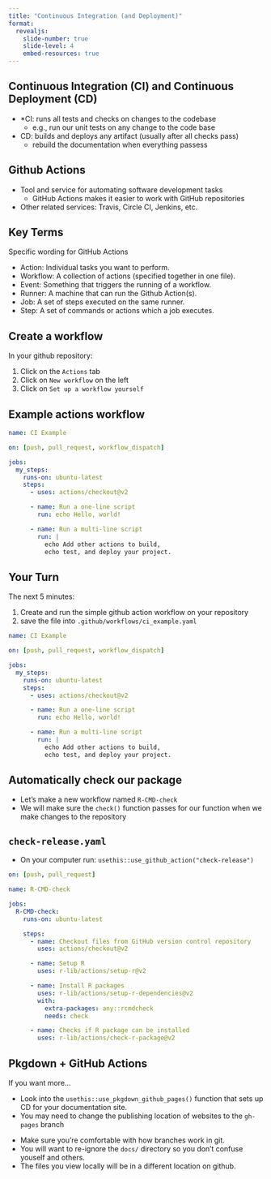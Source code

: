 ```yaml
---
title: "Continuous Integration (and Deployment)"
format:
  revealjs:
    slide-number: true
    slide-level: 4
    embed-resources: true
---
```


## Continuous Integration (CI) and Continuous Deployment (CD)

- *CI: runs all tests and checks on changes to the codebase
  - e.g., run our unit tests on any change to the code base
- CD: builds and deploys any artifact (usually after all checks pass)
  - rebuild the documentation when everything passess

## Github Actions

- Tool and service for automating software development tasks
  - GitHub Actions makes it easier to work with GitHub repositories
- Other related services: Travis, Circle CI, Jenkins, etc.


## Key Terms

Specific wording for GitHub Actions

- Action: Individual tasks you want to perform.
- Workflow: A collection of actions (specified together in one file).
- Event: Something that triggers the running of a workflow.
- Runner: A machine that can run the Github Action(s).
- Job: A set of steps executed on the same runner.
- Step: A set of commands or actions which a job executes.

## Create a workflow

In your github repository:

1. Click on the `Actions` tab
2. Click on `New workflow` on the left
3. Click on `Set up a workflow yourself`

## Example actions workflow {.smaller}

```yaml
name: CI Example

on: [push, pull_request, workflow_dispatch]

jobs:
  my_steps:
    runs-on: ubuntu-latest
    steps:
      - uses: actions/checkout@v2

      - name: Run a one-line script
        run: echo Hello, world!

      - name: Run a multi-line script
        run: |
          echo Add other actions to build,
          echo test, and deploy your project.
```

## Your Turn {.smaller}

The next 5 minutes:

1. Create and run the simple github action workflow on your repository
2. save the file into `.github/workflows/ci_example.yaml`

```yaml
name: CI Example

on: [push, pull_request, workflow_dispatch]

jobs:
  my_steps:
    runs-on: ubuntu-latest
    steps:
      - uses: actions/checkout@v2

      - name: Run a one-line script
        run: echo Hello, world!

      - name: Run a multi-line script
        run: |
          echo Add other actions to build,
          echo test, and deploy your project.
```

## Automatically check our package

- Let's make a new workflow named `R-CMD-check`
- We will make sure the `check()` function passes for our function when we make changes to the repository

## `check-release.yaml` {.smaller}

- On your computer run: `usethis::use_github_action("check-release")`

```yaml
on: [push, pull_request]

name: R-CMD-check

jobs:
  R-CMD-check:
    runs-on: ubuntu-latest

    steps:
      - name: Checkout files from GitHub version control repository
        uses: actions/checkout@v2

      - name: Setup R
        uses: r-lib/actions/setup-r@v2

      - name: Install R packages
        uses: r-lib/actions/setup-r-dependencies@v2
        with:
          extra-packages: any::rcmdcheck
          needs: check

      - name: Checks if R package can be installed
        uses: r-lib/actions/check-r-package@v2
```

## Pkgdown + GitHub Actions {.smaller}

If you want more...

- Look into the `usethis::use_pkgdown_github_pages()` function that sets up CD for your documentation site.
- You may need to change the publishing location of websites to the `gh-pages` branch

:::{.callout-caution}
- Make sure you're comfortable with how branches work in git.
- You will want to re-ignore the `docs/` directory so you don't confuse youself and others.
- The files you view locally will be in a different location on github.
:::
